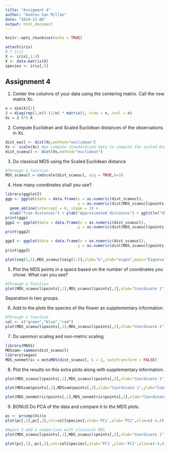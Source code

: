 ```yaml
---
title: "Assigment 4"
author: "Andreu San Millan"
date: "2024-11-06"
output: html_document
---
```


```r
knitr::opts_chunk$set(echo = TRUE)
```
```r
attach(iris)
# ? iris
X <- iris[,1:4]
X <- data.matrix(X)
species <- iris[,5]
```
## Assignment 4
1. Center the columns of your data using the centering matrix. Call the new matrix Xc.
```r
n = dim(X)[1]
J = diag(rep(1,n))-(1/n) * matrix(1, nrow = n, ncol = n)
Xc = J %*% X
```

2. Compute Euclidean  and Scaled Euclidean distances of the observations in Xc.
```r
dist_eucl <- dist(Xc,method="euclidean")
Xs <- scale(Xc) #we compute standardized data to compute the scaled Euclidean distance
dist_scaeucl <- dist(Xs,method="euclidean")

```

3. Do classical MDS using the Scaled Euclidean distance
```r
#Through a function
MDS_scaeucl = cmdscale(dist_scaeucl, eig = TRUE,k=3)
```

4. How many coordinates shall you use?
```r
library(ggplot2)
ggp <- ggplot(data = data.frame(x = as.numeric(dist_scaeucl),
                                y = as.numeric(dist(MDS_scaeucl$points[,1]))), aes(x = x, y = y))+ geom_point() + 
  geom_abline(intercept = 0, slope = 1) +
  xlab("True distances") + ylab("Approximated distances") + ggtitle("Shepard plot k=1")
print(ggp)
ggp2 <- ggplot(data = data.frame(x = as.numeric(dist_scaeucl),
                                y = as.numeric(dist(MDS_scaeucl$points[,1:2]))), aes(x = x, y = y))+ geom_point() + geom_abline(intercept = 0, slope = 1) + xlab("True distances") + ylab("Approximated distances") + ggtitle("Shepard plot k=2")
print(ggp2)

ggp3 <- ggplot(data = data.frame(x = as.numeric(dist_scaeucl),
                                y = as.numeric(dist(MDS_scaeucl$points[,1:3]))), aes(x = x, y = y))+ geom_point() + geom_abline(intercept = 0, slope = 1) + xlab("True distances") + ylab("Approximated distances") + ggtitle("Shepard plot k=3")
print(ggp3)

plot(seq(1,5),MDS_scaeucl$eig[1:5],xlab="k",ylab="eigen",main="Eigenvalues")
```




5. Plot the MDS points in a space based on the number of coordinates you chose. What can you see? 


```r
#Through a function
plot(MDS_scaeucl$points[,1],MDS_scaeucl$points[,2],xlab="Coordinate 1",ylab="Coordinate 2",main="First two coordinates MDS")
```

Separation in two groups. 



6. Add to the plots the species of the flower as supplementary information. 

```r
#Through a function
col <- c("green","blue","red")
plot(MDS_scaeucl$points[,1],MDS_scaeucl$points[,2],xlab="Coordinate 1",ylab="Coordinate 2",main="First two coordinates MDS",col=col[species],xlim=c(-4,4),ylim=c(-4,4))
```
 7. Do sammon scaling and non-metric scaling.


```r
library(MASS)
MDSsam= sammon(dist_scaeucl)
library(vegan)
MDS_nonmetric = metaMDS(dist_scaeucl, k = 2, autotransform = FALSE)
```
 
 
 8. Plot the results on this extra plots along with supplementary information. 

```r
plot(MDS_scaeucl$points[,1],MDS_scaeucl$points[,2],xlab="Coordinate 1",ylab="Coordinate 2",main="First two coordinates classical MDS",col=col[species],xlim=c(-4,4),ylim=c(-4,4))

plot(MDSsam$points[,1],MDSsam$points[,2],xlab="Coordinate 1",ylab="Coordinate 2",main="First two coordinates MDS- Sammon scaling",col=col[species],xlim=c(-4,4),ylim=c(-4,4))

plot(MDS_nonmetric$points[,1],MDS_nonmetric$points[,2],xlab="Coordinate 1",ylab="Coordinate 2",main="First two coordinates MDS- a non-metric scaling",col=col[species],xlim=c(-4,4),ylim=c(-4,4))
```


9. BONUS Do PCA of the data and compare it to the MDS plots.


```r
pc <- prcomp(Xs)$x
plot(pc[,1],pc[,2],col=col[species],xlab='PC1',ylab='PC2',xlim=c(-4,4),ylim=c(-4,4),main="First two PCs")

#Again I add a comparison with classical MDS
plot(MDS_scaeucl$points[,1],MDS_scaeucl$points[,2],xlab="Coordinate 1",ylab="Coordinate 2",main="First two coordinates classical MDS",col=col[species],xlim=c(-4,4),ylim=c(-4,4))

plot(pc[,1],-pc[,2],col=col[species],xlab='PC1',ylab='PC2',xlim=c(-4,4),ylim=c(-4,4),main="First two PCs")

```

